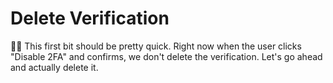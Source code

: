 # Delete Verification

<EpicVideo url="https://www.epicweb.dev/workshops/authentication-strategies-and-implementation/two-factor-authentication-check/two-factor-authentication-deletion" />

👨‍💼 This first bit should be pretty quick. Right now when the user clicks
"Disable 2FA" and confirms, we don't delete the verification. Let's go ahead and
actually delete it.
